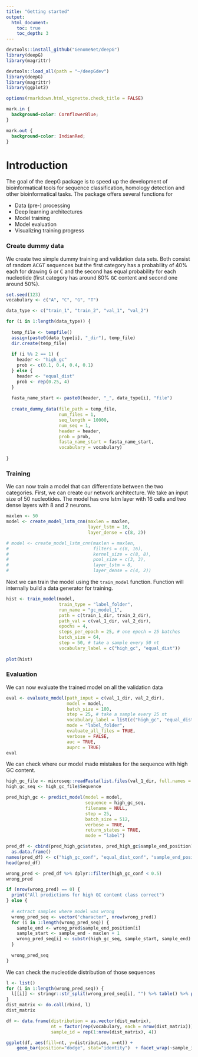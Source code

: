 ```yaml
---
title: "Getting started"
output:
  html_document:
    toc: true
    toc_depth: 3
---
```


```r
devtools::install_github("GenomeNet/deepG")
library(deepG)
library(magrittr)
```

```r
devtools::load_all(path = "~/deepGdev")
library(deepG)
library(magrittr)
library(ggplot2)
```
```r
options(rmarkdown.html_vignette.check_title = FALSE)
```

```css
mark.in {
  background-color: CornflowerBlue;
}

mark.out {
  background-color: IndianRed;
}

```

# Introduction 

The goal of the deepG package is to speed up the development of bioinformatical tools for sequence classification, homology detection and other bioinformatical tasks. 
The package offers several functions for

+ Data (pre-) processing
+ Deep learning architectures
+ Model training 
+ Model evaluation
+ Visualizing training progress


### Create dummy data

We create two simple dummy training and validation data sets. Both consist of random <tt>ACGT</tt> sequences but the first category has 
a probability of 40% each for drawing <tt>G</tt> or <tt>C</tt> and the second has equal probability for each nucleotide (first category has around 80% <tt>GC</tt> content and second one around 50%).   

```r
set.seed(123)
vocabulary <- c("A", "C", "G", "T")

data_type <- c("train_1", "train_2", "val_1", "val_2")

for (i in 1:length(data_type)) {
  
  temp_file <- tempfile()
  assign(paste0(data_type[i], "_dir"), temp_file)
  dir.create(temp_file)
  
  if (i %% 2 == 1) {
    header <- "high_gc"
    prob <- c(0.1, 0.4, 0.4, 0.1)
  } else {
    header <- "equal_dist"
    prob <- rep(0.25, 4)
  }
  
  fasta_name_start <- paste0(header, "_", data_type[i], "file")
  
  create_dummy_data(file_path = temp_file,
                    num_files = 1,
                    seq_length = 10000, 
                    num_seq = 1,
                    header = header,
                    prob = prob,
                    fasta_name_start = fasta_name_start,
                    vocabulary = vocabulary)
  
}
```

### Training

We can now train a model that can differentiate between the two categories. First, we can create our network architecture. We take an input size of 50 nucleotides. The model has one lstm layer with 16 cells and two dense layers with 8 and 2 neurons.

```r
maxlen <- 50
model <- create_model_lstm_cnn(maxlen = maxlen,
                               layer_lstm = 16,
                               layer_dense = c(8, 2))

# model <- create_model_lstm_cnn(maxlen = maxlen,
#                                filters = c(8, 16),
#                                kernel_size = c(8, 8),
#                                pool_size = c(3, 3),
#                                layer_lstm = 8,
#                                layer_dense = c(4, 2))
```

Next we can train the model using the `train_model` function. Function will internally build a data generator for training. 

```r
hist <- train_model(model,
                    train_type = "label_folder",
                    run_name = "gc_model_1",
                    path = c(train_1_dir, train_2_dir),
                    path_val = c(val_1_dir, val_2_dir),
                    epochs = 4,
                    steps_per_epoch = 25, # one epoch = 25 batches
                    batch_size = 64,
                    step = 50, # take a sample every 50 nt
                    vocabulary_label = c("high_gc", "equal_dist"))
                    
plot(hist)
```

### Evaluation 

We can now evaluate the trained model on all the validation data

```r
eval <- evaluate_model(path_input = c(val_1_dir, val_2_dir),
                       model = model,
                       batch_size = 100,
                       step = 25, # take a sample every 25 nt 
                       vocabulary_label = list(c("high_gc", "equal_dist")),
                       mode = "label_folder",
                       evaluate_all_files = TRUE,
                       verbose = FALSE,
                       auc = TRUE,
                       auprc = TRUE)
eval
```

We can check where our model made mistakes for the sequence with high GC content.

```r
high_gc_file <- microseq::readFasta(list.files(val_1_dir, full.names = TRUE)[1])
high_gc_seq <- high_gc_file$Sequence

pred_high_gc <- predict_model(model = model, 
                              sequence = high_gc_seq,
                              filename = NULL, 
                              step = 25,
                              batch_size = 512,
                              verbose = TRUE,
                              return_states = TRUE,
                              mode = "label")

pred_df <- cbind(pred_high_gc$states, pred_high_gc$sample_end_position) %>% 
  as.data.frame()
names(pred_df) <- c("high_gc_conf", "equal_dist_conf", "sample_end_position")
head(pred_df)

wrong_pred <- pred_df %>% dplyr::filter(high_gc_conf < 0.5)
wrong_pred

if (nrow(wrong_pred) == 0) {
  print("All predictions for high GC content class correct")
} else {
  
  # extract samples where model was wrong
  wrong_pred_seq <- vector("character", nrow(wrong_pred))
  for (i in 1:length(wrong_pred_seq)) {
    sample_end <- wrong_pred$sample_end_position[i]
    sample_start <- sample_end - maxlen + 1
    wrong_pred_seq[i] <- substr(high_gc_seq, sample_start, sample_end)
  }
  
  wrong_pred_seq
}
```

We can check the nucleotide distribution of those sequences

```r
l <- list()
for (i in 1:length(wrong_pred_seq)) {
  l[[i]] <- stringr::str_split(wrong_pred_seq[i], "") %>% table() %>% prop.table() %>% t() %>% as.matrix()
}
dist_matrix <- do.call(rbind, l)
dist_matrix

df <- data.frame(distribution = as.vector(dist_matrix),
                 nt = factor(rep(vocabulary, each = nrow(dist_matrix))),
                 sample_id = rep(1:nrow(dist_matrix), 4))

ggplot(df, aes(fill=nt, y=distribution, x=nt)) + 
    geom_bar(position="dodge", stat="identity")  + facet_wrap(~sample_id)
```
  
